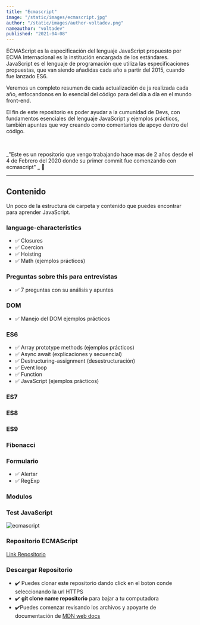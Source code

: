 ```yaml
---
title: "Ecmascript"
image: "/static/images/ecmascript.jpg"
author: "/static/images/author-voltadev.png"
nameauthor: "voltadev"
published: "2021-04-08"
---
```


ECMAScript es la especificación del lenguaje JavaScript propuesto por ECMA Internacional es la
institución encargada de los estándares. JavaScript es el lenguaje de programación que utiliza las
especificaciones propuestas, que van siendo añadidas cada año a partir del 2015, cuando fue lanzado ES6.

Veremos un completo resumen de cada actualización de js realizada cada año, enfocandonos en lo esencial del código para del día a día en el mundo front-end.

El fin de este repositorio es poder ayudar a la cumunidad de Devs, con fundamentos esenciales del lenguaje JavaScript y ejemplos prácticos, también apuntes que voy creando como comentarios de apoyo dentro del código.

<br />

_"Este es un repositorio que vengo trabajando hace mas de 2 años desde el 4 de Febrero
del 2020 donde su primer commit fue comenzando con ecmascript" _ 🙂

---

## Contenido

Un poco de la estructura de carpeta y contenido que puedes encontrar para aprender JavaScript.

### language-characteristics

- <span className="list-icon">✅ </span> Closures
- <span className="list-icon">✅ </span> Coercion
- <span className="list-icon">✅ </span> Hoisting
- <span className="list-icon">✅ </span> Math (ejemplos prácticos)

### Preguntas sobre this para entrevistas

- <span className="list-icon">✅ </span> 7 preguntas con su análisis y apuntes

### DOM

- <span className="list-icon">✅ </span> Manejo del DOM ejemplos prácticos

### ES6

- <span className="list-icon">✅ </span> Array prototype methods (ejemplos prácticos)
- <span className="list-icon">✅ </span> Async await (explicaciones y secuencial)
- <span className="list-icon">✅ </span> Destructuring-assignment (desestructuración)
- <span className="list-icon">✅ </span> Event loop
- <span className="list-icon">✅ </span> Function
- <span className="list-icon">✅ </span> JavaScript (ejemplos prácticos)

### ES7

### ES8

### ES9

### Fibonacci

### Formulario

- <span className="list-icon">✅ </span> Alertar
- <span className="list-icon">✅ </span> RegExp

### Modulos

### Test JavaScript

![ecmascript](/static/images/ecmascript.gif "ecmascript")

### Repositorio ECMAScript

[Link Repositorio](https://github.com/volta2016/ECMASCRIPT "ECMASCRIPT")

### Descargar Repositorio

- <span className="list-icon">✔️</span> Puedes clonar este repositorio dando click
  en el boton conde seleccionando la url HTTPS
- <span className="list-icon">✔️</span> <b>git clone name repositorio</b> para bajar
  a tu computadora
- <span className="list-icon">✔️</span>Puedes comenzar revisando los archivos y
  apoyarte de documentación de <a href="https://developer.mozilla.org/es/">MDN web docs</a>
